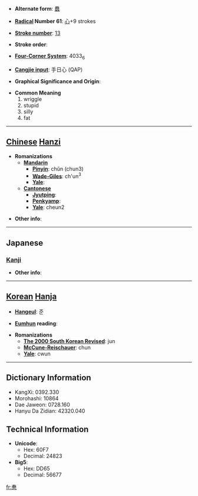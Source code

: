 * '''Alternate form''': [[蠢]]

* '''[[Wiktionary:Chinese radical index| Radical]] Number 61''': [[Wiktionary:Chinese radical index 心|心]]+9 strokes

* '''[[Wiktionary:Chinese total strokes index|Stroke number]]''': [[Wiktionary:Chinese total strokes index 13|13]]

* '''Stroke order''': 

* '''[[Wiktionary:Chinese four corner index|Four-Corner System]]''': 4033<sub>6</sub>

* '''[[Wiktionary:Chinese Cangjie index|Cangjie input]]''': 手日心 (QAP)

* '''Graphical Significance and Origin''': 

* '''Common Meaning'''
*#wriggle
*# stupid
*# silly
*# fat


----

== [[Chinese]] [[Hanzi]] ==

* '''Romanizations'''
** '''[[Mandarin]]'''
*** '''[[Pinyin]]''': chǔn (chun3)
*** '''[[Wade-Giles]]''': ch'un<sup>3</sup>
*** '''[[Yale]]''': 
** '''[[Cantonese]]'''
*** '''[[Jyutping]]''':
*** '''[[Penkyamp]]''': 
*** '''[[Yale]]''': cheun2

* '''Other info''': 

----

==Japanese==
===[[Kanji]]===
{{kanji|on readings=[[しゅん]] (shun)
|kun readings=[[みだれる]] (midareru)
}}

* '''Other info''':  

----

== [[Korean]] [[Hanja]] ==

* '''[[Hangeul]]''': 준

* '''[[Eumhun]] reading''': 

* '''Romanizations'''
** '''[[The 2000 South Korean Revised Romanization|The 2000 South Korean Revised]]''': jun
** '''[[McCune-Reischauer]]''': chun
** '''[[Yale]]''': cwun

----

== Dictionary Information ==

* KangXi: 0392.330
* Morohashi: 10864
* Dae Jaweon: 0728.160
* Hanyu Da Zidian: 42320.040

== Technical Information ==

* '''Unicode''':
** Hex: 60F7
** Decimal: 24823
* '''Big5''':
** Hex: DD65
** Decimal: 56677

[[fr:惷]]